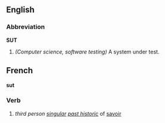 ==English==

===Abbreviation===
'''SUT'''
#''(Computer science, software testing)'' A system under test.

==French==
'''sut'''
===Verb===
# ''third person [[singular]] [[past historic]]'' of [[savoir]]